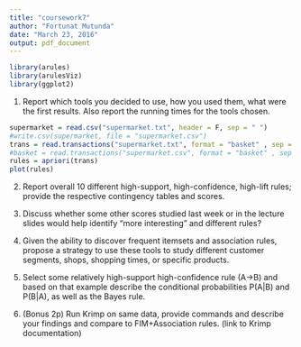 ```yaml
---
title: "coursework7"
author: "Fortunat Mutunda"
date: "March 23, 2016"
output: pdf_document
---
```

```r

library(arules)
library(arulesViz)
library(ggplot2)
```
1. Report which tools you decided to use, how you used them, what were the first results. Also report the running times for the tools chosen.

```r
supermarket = read.csv("supermarket.txt", header = F, sep = " ")
#write.csv(supermarket, file = "supermarket.csv")
trans = read.transactions("supermarket.txt", format = "basket" , sep = " ")
#basket = read.transactions("supermarket.csv", format = "basket" , sep = ",")
rules = apriori(trans)
plot(rules)
```

2. Report overall 10 different high-support, high-confidence, high-lift rules; provide the respective contingency tables and scores.

3. Discuss whether some other scores studied last week or in the lecture slides would help identify "more interesting" and different rules?

4. Given the ability to discover frequent itemsets and association rules, propose a strategy to use these tools to study different customer segments, shops, shopping times, or specific products.

5. Select some relatively high-support high-confidence rule (A->B) and based on that example describe the conditional probabilities P(A|B) and P(B|A), as well as the Bayes rule.

6. (Bonus 2p) Run Krimp on same data, provide commands and describe your findings and compare to FIM+Association rules. (link to Krimp documentation)





```r

```


